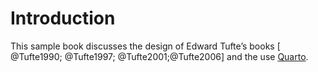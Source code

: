 # Introduction

This sample book discusses the design of Edward Tufte's
books [ @Tufte1990; @Tufte1997; @Tufte2001;@Tufte2006]
and the use [Quarto](quarto.org).
